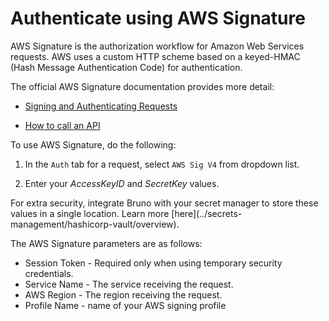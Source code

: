 
# Authenticate using AWS Signature 

AWS Signature is the authorization workflow for Amazon Web Services requests. AWS uses a custom HTTP scheme based on a keyed-HMAC (Hash Message Authentication Code) for authentication.

The official AWS Signature documentation provides more detail:

- [Signing and Authenticating Requests](https://docs.aws.amazon.com/AmazonS3/latest/userguide/RESTAuthentication.html)

- [How to call an API](https://docs.aws.amazon.com/apigateway/latest/developerguide/how-to-call-api.html) 

To use AWS Signature, do the following:

1. In the `Auth` tab for a request, select `AWS Sig V4` from  dropdown list.

2. Enter your *AccessKeyID* and *SecretKey* values. 

<Callout type="info">
  For extra security, integrate Bruno with your secret manager to store these values in a single location. Learn more [here](../secrets-management/hashicorp-vault/overview).
</Callout>

The AWS Signature parameters are as follows:

- Session Token - Required only when using temporary security credentials.
- Service Name - The service receiving the request.
- AWS Region - The region receiving the request.
- Profile Name - name of your AWS signing profile

